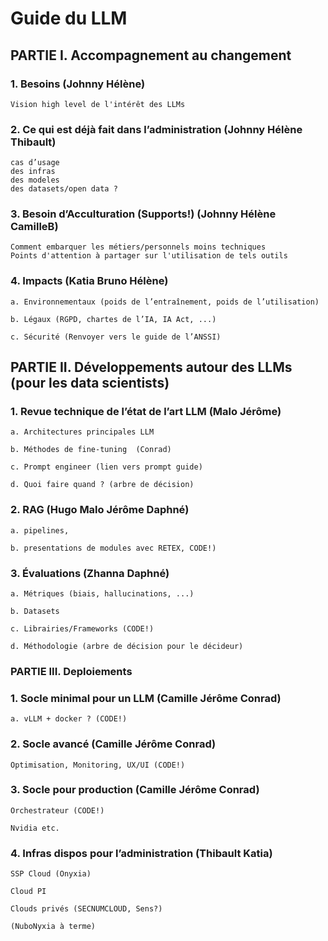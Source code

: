 # Guide du LLM

## PARTIE I. Accompagnement au changement

### 1. Besoins (Johnny Hélène)

	Vision high level de l'intérêt des LLMs

### 2. Ce qui est déjà fait dans l’administration (Johnny Hélène Thibault)

	cas d’usage
 	des infras
  	des modeles
   	des datasets/open data ?

### 3. Besoin d’Acculturation (Supports!) (Johnny Hélène CamilleB)

	Comment embarquer les métiers/personnels moins techniques
 	Points d'attention à partager sur l'utilisation de tels outils

### 4. Impacts (Katia Bruno Hélène)

	a. Environnementaux (poids de l’entraînement, poids de l’utilisation)
 
	b. Légaux (RGPD, chartes de l’IA, IA Act, ...)
 
	c. Sécurité (Renvoyer vers le guide de l’ANSSI)


## PARTIE II. Développements autour des LLMs (pour les data scientists)

### 1. Revue technique de l’état de l’art LLM (Malo Jérôme)

	a. Architectures principales LLM
 
	b. Méthodes de fine-tuning  (Conrad)
 
	c. Prompt engineer (lien vers prompt guide)
 
	d. Quoi faire quand ? (arbre de décision)

### 2. RAG (Hugo Malo Jérôme Daphné)

	a. pipelines,
 
	b. presentations de modules avec RETEX, CODE!)

### 3. Évaluations (Zhanna Daphné)

	a. Métriques (biais, hallucinations, ...)
 
	b. Datasets
 
	c. Librairies/Frameworks (CODE!)
 
	d. Méthodologie (arbre de décision pour le décideur)

### PARTIE III. Deploiements

### 1. Socle minimal pour un LLM (Camille Jérôme Conrad)

	a. vLLM + docker ? (CODE!)

### 2. Socle avancé (Camille Jérôme Conrad)

	Optimisation, Monitoring, UX/UI (CODE!)

### 3. Socle pour production (Camille Jérôme Conrad)

	Orchestrateur (CODE!)
 
	Nvidia etc.

### 4. Infras dispos pour l’administration (Thibault Katia)

	SSP Cloud (Onyxia)
 
	Cloud PI
 
	Clouds privés (SECNUMCLOUD, Sens?)
 
	(NuboNyxia à terme)
